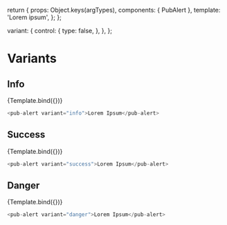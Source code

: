 
<Meta title="Components/pub-alert" component={PubAlert} />

  return {
    props: Object.keys(argTypes),
    components: { PubAlert },
    template: '<pub-alert v-bind="$props">Lorem ipsum</pub-alert>',
  };
};

  variant: {
    control: {
      type: false,
    },
  },
};

# Variants

## Info

<Canvas>
  <Story
    name="Info"
    args={{ visible: true, variant: 'info' }}
    argTypes={commonArgTypes}
  >
    {Template.bind({})}
  </Story>
</Canvas>

```javascript
<pub-alert variant="info">Lorem Ipsum</pub-alert>
```

<ArgsTable story="Info" />

## Success

<Canvas>
  <Story
    name="Success"
    args={{ visible: true, variant: 'success' }}
    argTypes={commonArgTypes}
  >
    {Template.bind({})}
  </Story>
</Canvas>

```javascript
<pub-alert variant="success">Lorem Ipsum</pub-alert>
```

<ArgsTable story="Success" />

## Danger

<Canvas>
  <Story
    name="Danger"
    args={{ visible: true, variant: 'danger' }}
    argTypes={commonArgTypes}
  >
    {Template.bind({})}
  </Story>
</Canvas>

```javascript
<pub-alert variant="danger">Lorem Ipsum</pub-alert>
```

<ArgsTable story="Danger" />

